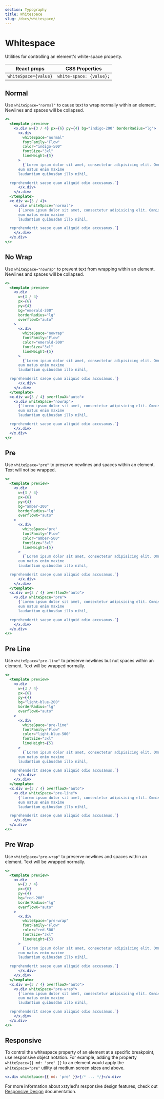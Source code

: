 ```yaml
---
section: Typography
title: Whitespace
slug: /docs/whitespace/
---
```


# Whitespace

Utilities for controlling an element's white-space property.

| React props          | CSS Properties          |
| -------------------- | ----------------------- |
| `whiteSpace={value}` | `white-space: {value};` |

## Normal

Use `whiteSpace="normal"` to cause text to wrap normally within an element. Newlines and spaces will be collapsed.

```jsx preview color=indigo
<>
  <template preview>
    <x.div w={3 / 4} px={6} py={4} bg="indigo-200" borderRadius="lg">
      <x.div
        whiteSpace="normal"
        fontFamily="Flow"
        color="indigo-500"
        fontSize="3xl"
        lineHeight={5}
      >
        {`Lorem ipsum dolor sit amet, consectetur adipisicing elit. Omnis quidem itaque beatae, rem tenetur quia iure,
      eum natus enim maxime
      laudantium quibusdam illo nihil,

  reprehenderit saepe quam aliquid odio accusamus.`}
      </x.div>
    </x.div>
  </template>
  <x.div w={3 / 4}>
    <x.div whiteSpace="normal">
      {`Lorem ipsum dolor sit amet, consectetur adipisicing elit. Omnis quidem itaque beatae, rem tenetur quia iure,
      eum natus enim maxime
      laudantium quibusdam illo nihil,

  reprehenderit saepe quam aliquid odio accusamus.`}
    </x.div>
  </x.div>
</>
```

## No Wrap

Use `whiteSpace="nowrap"` to prevent text from wrapping within an element. Newlines and spaces will be collapsed.

```jsx preview color=emerald
<>
  <template preview>
    <x.div
      w={3 / 4}
      px={6}
      py={4}
      bg="emerald-200"
      borderRadius="lg"
      overflowX="auto"
    >
      <x.div
        whiteSpace="nowrap"
        fontFamily="Flow"
        color="emerald-500"
        fontSize="3xl"
        lineHeight={5}
      >
        {`Lorem ipsum dolor sit amet, consectetur adipisicing elit. Omnis quidem itaque beatae, rem tenetur quia iure,
      eum natus enim maxime
      laudantium quibusdam illo nihil,

  reprehenderit saepe quam aliquid odio accusamus.`}
      </x.div>
    </x.div>
  </template>
  <x.div w={3 / 4} overflowX="auto">
    <x.div whiteSpace="nowrap">
      {`Lorem ipsum dolor sit amet, consectetur adipisicing elit. Omnis quidem itaque beatae, rem tenetur quia iure,
      eum natus enim maxime
      laudantium quibusdam illo nihil,

  reprehenderit saepe quam aliquid odio accusamus.`}
    </x.div>
  </x.div>
</>
```

## Pre

Use `whiteSpace="pre"` to preserve newlines and spaces within an element. Text will not be wrapped.

```jsx preview color=amber
<>
  <template preview>
    <x.div
      w={3 / 4}
      px={6}
      py={4}
      bg="amber-200"
      borderRadius="lg"
      overflowX="auto"
    >
      <x.div
        whiteSpace="pre"
        fontFamily="Flow"
        color="amber-500"
        fontSize="3xl"
        lineHeight={5}
      >
        {`Lorem ipsum dolor sit amet, consectetur adipisicing elit. Omnis quidem itaque beatae, rem tenetur quia iure,
      eum natus enim maxime
      laudantium quibusdam illo nihil,

  reprehenderit saepe quam aliquid odio accusamus.`}
      </x.div>
    </x.div>
  </template>
  <x.div w={3 / 4} overflowX="auto">
    <x.div whiteSpace="pre">
      {`Lorem ipsum dolor sit amet, consectetur adipisicing elit. Omnis quidem itaque beatae, rem tenetur quia iure,
      eum natus enim maxime
      laudantium quibusdam illo nihil,

  reprehenderit saepe quam aliquid odio accusamus.`}
    </x.div>
  </x.div>
</>
```

## Pre Line

Use `whiteSpace="pre-line"` to preserve newlines but not spaces within an element. Text will be wrapped normally.

```jsx preview color=light-blue
<>
  <template preview>
    <x.div
      w={3 / 4}
      px={6}
      py={4}
      bg="light-blue-200"
      borderRadius="lg"
      overflowX="auto"
    >
      <x.div
        whiteSpace="pre-line"
        fontFamily="Flow"
        color="light-blue-500"
        fontSize="3xl"
        lineHeight={5}
      >
        {`Lorem ipsum dolor sit amet, consectetur adipisicing elit. Omnis quidem itaque beatae, rem tenetur quia iure,
      eum natus enim maxime
      laudantium quibusdam illo nihil,

  reprehenderit saepe quam aliquid odio accusamus.`}
      </x.div>
    </x.div>
  </template>
  <x.div w={3 / 4} overflowX="auto">
    <x.div whiteSpace="pre-line">
      {`Lorem ipsum dolor sit amet, consectetur adipisicing elit. Omnis quidem itaque beatae, rem tenetur quia iure,
      eum natus enim maxime
      laudantium quibusdam illo nihil,

  reprehenderit saepe quam aliquid odio accusamus.`}
    </x.div>
  </x.div>
</>
```

## Pre Wrap

Use `whiteSpace="pre-wrap"` to preserve newlines and spaces within an element. Text will be wrapped normally.

```jsx preview color=red
<>
  <template preview>
    <x.div
      w={3 / 4}
      px={6}
      py={4}
      bg="red-200"
      borderRadius="lg"
      overflowX="auto"
    >
      <x.div
        whiteSpace="pre-wrap"
        fontFamily="Flow"
        color="red-500"
        fontSize="3xl"
        lineHeight={5}
      >
        {`Lorem ipsum dolor sit amet, consectetur adipisicing elit. Omnis quidem itaque beatae, rem tenetur quia iure,
      eum natus enim maxime
      laudantium quibusdam illo nihil,

  reprehenderit saepe quam aliquid odio accusamus.`}
      </x.div>
    </x.div>
  </template>
  <x.div w={3 / 4} overflowX="auto">
    <x.div whiteSpace="pre-wrap">
      {`Lorem ipsum dolor sit amet, consectetur adipisicing elit. Omnis quidem itaque beatae, rem tenetur quia iure,
      eum natus enim maxime
      laudantium quibusdam illo nihil,

  reprehenderit saepe quam aliquid odio accusamus.`}
    </x.div>
  </x.div>
</>
```

## Responsive

To control the whitespace property of an element at a specific breakpoint, use responsive object notation. For example, adding the property `whiteSpace={{ md: "pre" }}` to an element would apply the `whiteSpace="pre"` utility at medium screen sizes and above.

```jsx
<x.div whiteSpace={{ md: 'pre' }}>{/* ... */}</x.div>
```

For more information about xstyled's responsive design features, check out [Responsive Design](@TODO-link) documentation.
